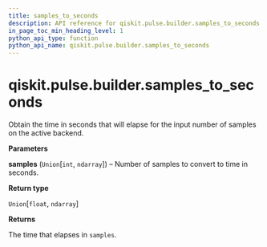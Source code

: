 ```yaml
---
title: samples_to_seconds
description: API reference for qiskit.pulse.builder.samples_to_seconds
in_page_toc_min_heading_level: 1
python_api_type: function
python_api_name: qiskit.pulse.builder.samples_to_seconds
---
```


# qiskit.pulse.builder.samples\_to\_seconds

<Function id="qiskit.pulse.builder.samples_to_seconds" github="https://github.com/qiskit/qiskit/tree/stable/0.19/qiskit/pulse/builder.py" signature="samples_to_seconds(samples)">
  Obtain the time in seconds that will elapse for the input number of samples on the active backend.

  **Parameters**

  **samples** (`Union`\[`int`, `ndarray`]) – Number of samples to convert to time in seconds.

  **Return type**

  `Union`\[`float`, `ndarray`]

  **Returns**

  The time that elapses in `samples`.
</Function>

